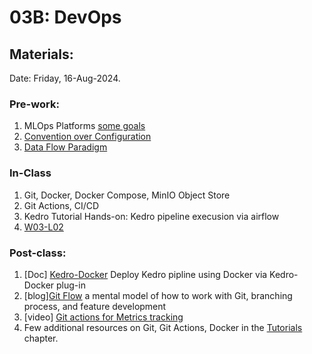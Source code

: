 # 03B: DevOps {.unnumbered}

## Materials:
Date: Friday, 16-Aug-2024.

### Pre-work:

1. MLOps Platforms [some goals](https://kedro.org/blog/development-principles-for-opinionated-teams)
2. [Convention over Configuration](https://en.wikipedia.org/wiki/Convention_over_configuration)
3. [Data Flow Paradigm](https://en.wikipedia.org/wiki/Dataflow_programming)


### In-Class

1. Git, Docker, Docker Compose, MinIO Object Store
2. Git Actions, CI/CD
3. Kedro Tutorial Hands-on: Kedro pipeline execusion via airflow
4. [W03-L02](https://docs.google.com/presentation/d/1w8iwIYl4brdeVV0KocoPxE-K-7Us_DTR1C5aA6eWd5M/edit?usp=sharing)


### Post-class:

1. \[Doc\] [Kedro-Docker](https://github.com/kedro-org/kedro-plugins/tree/main/kedro-docker) Deploy Kedro pipline using Docker via Kedro-Docker plug-in
2. \[blog\][Git Flow](https://nvie.com/posts/a-successful-git-branching-model/) a mental model of how to work with Git, branching process, and feature development 
3. \[video\] [Git actions for Metrics tracking](https://www.youtube.com/watch?v=xPncjKH6SPk)
4. Few additional resources on Git, Git Actions, Docker in the [Tutorials](./../tutorials.qmd) chapter.
